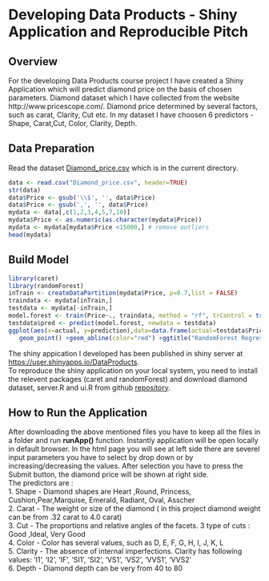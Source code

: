 
# Developing Data Products - Shiny Application and Reproducible Pitch

## Overview
For the developing Data Products course project I have created a Shiny Application which will predict diamond price on the basis of chosen parameters. Diamond dataset which I have collected from the website http://www.pricescope.com/. Diamond price determined by several factors, such as carat, Clarity, Cut etc. In my dataset I have choosen 6 predictors - Shape, Carat,Cut, Color, Clarity, Depth.

## Data Preparation
Read the dataset [Diamond_price.csv](https://github.com/user/DataProducts) which is in the current directory.
```r
data <- read.csv("Diamond_price.csv", header=TRUE)
str(data)
data$Price <- gsub('\\$', '', data$Price)
data$Price <- gsub(',', '', data$Price)
mydata <- data[,c(1,2,3,4,5,7,10)]
mydata$Price <- as.numeric(as.character(mydata$Price))
mydata <- mydata[mydata$Price <15000,] # remove outliers
head(mydata)
```

## Build Model
```r
library(caret)
library(randomForest)
inTrain <- createDataPartition(mydata$Price, p=0.7,list = FALSE)
traindata <- mydata[inTrain,]
testdata <- mydata[-inTrain,]
model.forest <- train(Price~., traindata, method = "rf", trControl = trainControl(method = "cv", number = 3))
testdata$pred <- predict(model.forest, newdata = testdata)
ggplot(aes(x=actual, y=prediction),data=data.frame(actual=testdata$Price, prediction=predict(model.forest, testdata)))+ 
   geom_point() +geom_abline(color="red") +ggtitle("RandomForest Regression in R" )
```

The shiny appication I developed has been published in shiny server at [https://user.shinyapps.io/DataProducts](https://user.shinyapps.io/DataProducts).     
To reproduce the shiny application on your local system, you need to install the relevent packages (caret and randomForest) and download diamond dataset, server.R and ui.R from github [repository](https://github.com/user/DataProducts).     

## How to Run the Application
After downloading the above mentioned files you have to keep all the files in a folder and run **runApp()** function. Instantly application will be open locally in default browser. In the html page you will see at left side there are severel input parameters you have to select by drop down or by increasing/decreasing the values. After selection you have to press the Submit button, the diamond price will be shown at right side.   
The predictors are :    
1. Shape - Diamond shapes are Heart ,Round, Princess, Cushion,Pear,Marquise, Emerald, Radiant, Oval, Asscher    
2. Carat - The weight or size of the diamond ( in this project diamond weight can be from .32 carat to 4.0 carat)     
3. Cut - The proportions and relative angles of the facets. 3 type of cuts : Good ,Ideal, Very Good    
4. Color - Color has several values, such as D, E, F, G, H, I, J, K, L       
5. Clarity - The absence of internal imperfections. Clarity has following values: 'I1', 'I2', 'IF', 'SI1', 'SI2', 'VS1', 'VS2', 'VVS1', 'VVS2'     
6. Depth - Diamond depth can be very from 40 to 80          
